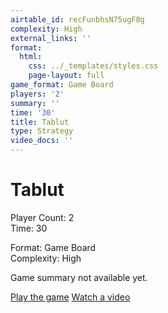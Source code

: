 ```yaml
---
airtable_id: recFunbhsN75ugF8g
complexity: High
external_links: ''
format:
  html:
    css: ../_templates/styles.css
    page-layout: full
game_format: Game Board
players: '2'
summary: ''
time: '30'
title: Tablut
type: Strategy
video_docs: ''
---
```


# Tablut

:::{.game-info-box}
:::{.game-stats}
:::{.left-stats}
Player Count: 2  
Time: 30
:::
:::{.right-stats}
Format: Game Board  
Complexity: High
:::
:::
:::

Game summary not available yet.

:::{.game-actions}
<a href="#" class="btn btn-play"><i class="fa fa-gamepad"></i> Play the game</a>
<a href="#" class="btn btn-watch"><i class="fa fa-video"></i> Watch a video</a>
:::
